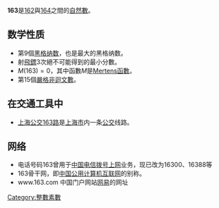 {{Unreferenced|time=2020-05-24T09:39:07+00:00}}
{{noteTA|G1=Math}}
{{整数
| 质因数分解 = [[素数|質數]]
| 罗马数字 = CLXIII
}}
'''163'''是[[162|162]]與[[164|164]]之間的[[自然数|自然數]]。

== 数学性质 ==
{{數字性質|use math=yes|print black list=虧數,不尋常數
|質數=*{{{orderstr}}}{{{property}}}{{{releatedstr}}}。
** 第12個[[幸运素数|幸运素数]]及第14個[[強質數|強質數]]。
** ([[157|157]],163)是第22對[[六素数|六素数偶]]。
** 可以表示為x<sup>2</sup>+2y<sup>2</sup>形式的質數，163=1<sup>2</sup>+2×9<sup>2</sup>。
}}
* 第9個[[黑格纳数|黑格纳数]]，也是最大的黑格纳数。
* 射[[飛鏢|飛鏢]]3次絕不可能得到的最小分數。
* <math>M(163)=0</math>，其中函數<math>M</math>是[[Mertens函數|Mertens函數]]。
* 第15個[[嚴格非迴文數|嚴格非迴文數]]。

== 在交通工具中 ==
* [[上海公交163路|上海公交163路]]是[[上海市|上海市]]内一条[[公交|公交]]线路。

== 网络 ==
* 电话号码163曾用于[[中国电信|中国电信]][[拨号上网|拨号上网]]业务，现已改为16300、16388等
* 163骨干网，即[[中国公用计算机互联网|中国公用计算机互联网]]的别称。
* www.163.com 中国门户网站[[网易|网易]]的网址

{{num-stub}}

[[Category:整數素數|Category:整數素數]]